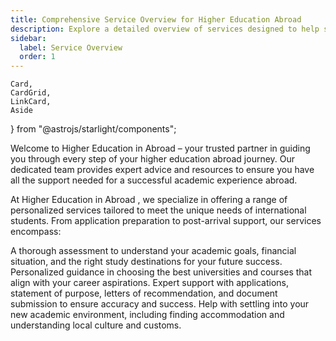```yaml
---
title: Comprehensive Service Overview for Higher Education Abroad
description: Explore a detailed overview of services designed to help students navigate the complexities of studying abroad.
sidebar:
  label: Service Overview
  order: 1
---
```


    Card,
    CardGrid,
    LinkCard,
    Aside
} from "@astrojs/starlight/components";

Welcome to Higher Education in Abroad – your trusted partner in guiding you through every step of your higher education abroad journey. Our dedicated team provides expert advice and resources to ensure you have all the support needed for a successful academic experience abroad.

At Higher Education in Abroad , we specialize in offering a range of personalized services tailored to meet the unique needs of international students. From application preparation to post-arrival support, our services encompass:

<CardGrid stagger>

  <Card title="Pre-Study Consultations" icon="star">
    A thorough assessment to understand your academic goals, financial situation, and the right study destinations for your future success.
  </Card>

  <Card title="University and Course Selection" icon="star">
    Personalized guidance in choosing the best universities and courses that align with your career aspirations.
  </Card>

   <Card title="Application and Documentation Assistance" icon="star">
    Expert support with applications, statement of purpose, letters of recommendation, and document submission to ensure accuracy and success.
  </Card>

   <Card title="Post-Arrival Support and Accommodation" icon="star">
    Help with settling into your new academic environment, including finding accommodation and understanding local culture and customs.
  </Card>
</CardGrid>
